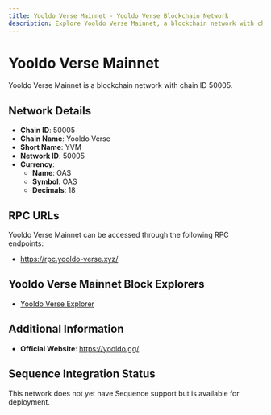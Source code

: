 ```yaml
--- 
title: Yooldo Verse Mainnet - Yooldo Verse Blockchain Network
description: Explore Yooldo Verse Mainnet, a blockchain network with chain ID 50005. Learn about its native currency, OAS, and how to interact with the network.
---
```


# Yooldo Verse Mainnet

Yooldo Verse Mainnet is a blockchain network with chain ID 50005.

## Network Details

- **Chain ID**: 50005
- **Chain Name**: Yooldo Verse
- **Short Name**: YVM
- **Network ID**: 50005
- **Currency**: 
  - **Name**: OAS
  - **Symbol**: OAS
  - **Decimals**: 18

## RPC URLs

Yooldo Verse Mainnet can be accessed through the following RPC endpoints:

- https://rpc.yooldo-verse.xyz/

## Yooldo Verse Mainnet Block Explorers

- [Yooldo Verse Explorer](https://explorer.yooldo-verse.xyz)

## Additional Information

- **Official Website**: https://yooldo.gg/

## Sequence Integration Status

This network does not yet have Sequence support but is available for deployment.
